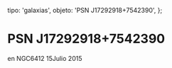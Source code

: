 
  tipo: 'galaxias',
  objeto: 'PSN J17292918+7542390',
};

# PSN J17292918+7542390

<Imagen
  src="registro/psn-j17292918-7542390_20150715_psn-j172929187542390_ngc6412_20150715_i88.jpg"
  fecha="20150715"
/>

 en NGC6412 15Julio 2015